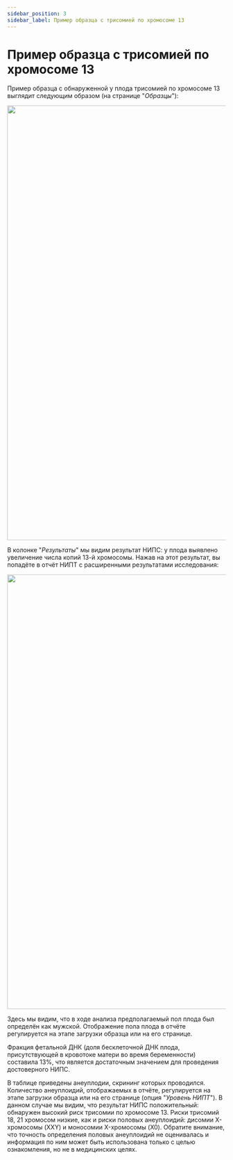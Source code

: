 ```yaml
---
sidebar_position: 3
sidebar_label: Пример образца с трисомией по хромосоме 13
---
```


# Пример образца с трисомией по хромосоме 13

Пример образца с обнаруженной у плода трисомией по хромосоме 13 выглядит следующим
образом (на странице "*Образцы*"):

<p align="center">
<img src={require('/img/rus/t13.png').default} width="1000"/>
</p>

В колонке "*Результаты*" мы видим результат НИПС: у плода выявлено увеличение числа копий 13-й хромосомы.
Нажав на этот результат, вы попадёте в отчёт НИПТ с расширенными результатами исследования:

<p align="center">
<img src={require('/img/rus/t13_result.png').default} width="1000"/>
</p>

Здесь мы видим, что в ходе анализа предполагаемый пол плода был определён как мужской. Отображение пола
плода в отчёте регулируется на этапе загрузки образца или на его странице.

Фракция фетальной ДНК (доля бесклеточной ДНК плода, присутствующей в
кровотоке матери во время беременности) составила 13%, что является достаточным значением для проведения
достоверного НИПС.

В таблице приведены анеуплодии, скрининг которых проводился. Количество анеуплоидий, отображаемых в отчёте,
регулируется на этапе загрузки образца или на его странице (опция "*Уровень НИПТ*"). В данном случае мы видим,
что результат НИПС положительный: обнаружен высокий риск трисомии по хромосоме 13. Риски трисомий 18, 21
хромосом низкие, как и риски половых анеуплоидий: дисомии Х-хромосомы (XXY) и моносомии X-хромосомы (X0).
Обратите внимание, что точность определения половых анеуплоидий не оценивалась и информация по ним может
быть использована только с целью ознакомления, но не в медицинских целях.
